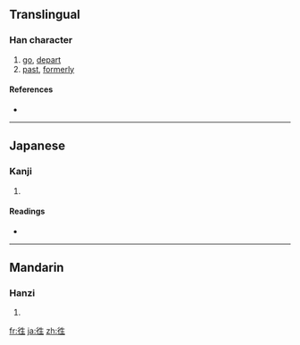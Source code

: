 {{also|往}}
==Translingual==

===Han character===
{{Han char|rn=60|rad=彳|as=05|sn=8|four=|canj=竹人竹手一 (HOHQM)}}

# [[go]], [[depart]]
# [[past]], [[formerly]]

====References====
* {{Han ref|kx=0365.411|dkj=10074|dj=0686.050|hdz=20816.060|uh=5F83|ud=24451}}

----

==Japanese==

===Kanji===
{{ja-kanji|grade=|rs=彳05}}

# {{defn|Japanese|sort=彳05}}

====Readings====
* {{ja-readings|on=[[おう]] (ō)|kun=[[ゆく]] (yuku), [[いく]] (iku)}}

----

==Mandarin==

===Hanzi===
{{cmn-hanzi|pin=[[wǎng]] ([[wang3]])|wg=wang<sup>3</sup>}}

# {{defn|Mandarin|sort=彳05}}

[[fr:徃]]
[[ja:徃]]
[[zh:徃]]